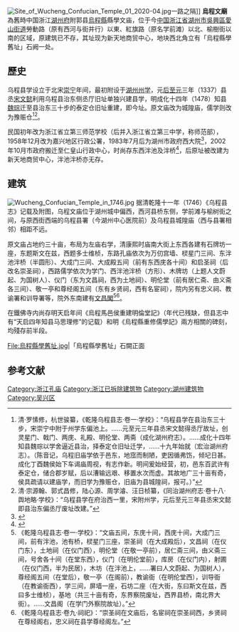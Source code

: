 [[File:Site_of_Wucheng_Confucian_Temple_01_2020-04.jpg|thumb]]一路之隔]]
'''烏程文廟'''為舊時中国浙江[[湖州府|湖州府]]附郭县[[烏程縣|烏程縣]]縣學文庙，位于今[[中国|中国]][[浙江省|浙江省]][[湖州市|湖州市]][[吳興區|吳興區]][[愛山街道|愛山街道]]勞動路（原有西河与街并行）以東、紅旗路（原名学前滩）以北、榆樹街以南的区域，原建筑已不存，其址现为新天地商贸中心，地块西北角立有「烏程縣學舊址」石阙一处。

== 歷史 ==
乌程县学设立于北宋[[崇宁|崇宁]]年间，最初附设于[[湖州府学|湖州州学]]，元[[至元_(元惠宗)|后至元]]三年（1337）县丞[[宋文懿|宋文懿]]利用乌程县治东侧丞厅旧址单独兴建县学，明成化十四年（1478）知县[[魏琮|魏琮]]迁至县治东三十步的泰定仓旧址重建，即今址。原文庙改为城隍庙，儒学则改为豫赈仓<ref>清·罗愫修，杭世骏纂，《乾隆乌程县志·卷一·学校》：“乌程县学在县治东三十步，宋崇宁中附于州学东偏池上。……元至元三年县丞宋文懿得丞厅故址，创灵星门、戟门、两庑、礼殿、明伦堂、两斋（成化湖州府志）。……成化十四年知县魏琮以学舍逼近县治，择泰定仓旧址迁学，……十九年始就（宏治湖州府志）。（陈音记，乌程旧庙学依于邑东，地窊而制陋，吏因循弗饬，倾圮日甚。成化丁酉魏侯始下车谒庙周视，有志作新。明间爰始经营，初，邑东百武许有泰定仓，储合郡岁赋，后以漕输远艰、移置水次而虚。其故地广三十亩有奇，侯具疏请以建庙学，而旧学为豫赈仓，旧庙为县城隍祠，报可。）”</ref><ref>清·宗源翰、郭式昌修，陆心源、周学濬、汪日桢纂，《同治湖州府志·卷十八·舆地略·学校》：“乌程县学在府治西一里，宋附州学，元后至元三年县丞宋文懿即县治东偏丞厅废址改建。”</ref>。

民国初年改为浙江省立第三师范学校（后并入浙江省立第三中学，称师范部），1958年12月改为嘉兴地区行政公署，1983年7月后为湖州市政府西大院<ref>{{cite web|title=《“罗蒙”三亿买走湖州原市府大楼》|url=http://zjnews.zjol.com.cn/system/2002/12/26/001518950.shtml|author=|date=2002-03-26|work=|publisher=浙江在线|access-date=2020-04-12|archive-date=2020-04-12|archive-url=https://web.archive.org/web/20200412113359/http://zjnews.zjol.com.cn/system/2002/12/26/001518950.shtml|dead-url=no}}</ref>，2002年10月市政府搬迁至仁皇山行政中心，时尚存东西泮池及泮桥<ref>{{cite web|title=《一座城的记忆和故事》|url=http://zt.hz66.com/xcth_hz66_com/content.asp?id=67749&WebShieldDRSessionVerify=rtPPPWNWCcyMVIvGywto|author=|date=2016-06-30|work=费昕璐|publisher=湖州在线|access-date=2020-04-12}}</ref>，后原址被改建为新天地商贸中心，泮池泮桥亦无存。

== 建筑 ==
[[File:Wucheng_Confucian_Temple_in_1746.jpg|thumb]]
据清乾隆十一年（1746）《乌程县志》记载及附图，乌程文庙位于湖州城中偏西，西河县桥东侧，学前滩与榆树街之间，与原西街西端的乌程县署（今湖州中心医院前）及乌程县城隍庙（西与县署相邻）相距不远。

原文庙占地约三十亩，布局为左庙右学，清康熙时庙南大街上东西各建有石牌坊一座，东题斯文在兹，西题多士维桢，东路孔庙依次为万仞宫墙、棂星门三间、东泮池泮桥（半圆形）、大成门三间、大成殿五间（前有东西庑各十间）和启圣祠（后改名崇圣祠），西路儒学依次为学门、西泮池泮桥（方形）、木牌坊（上题人文蔚起、为国树人）、仪门（东为文昌祠，西为土地祠）、明伦堂（前有居仁斋、由义斋各三间）、敬一亭和尊经阁五间（东有乡贤祠，西有名宦祠），院内另有忠义祠、教谕署和训导署等，院外东南建有[[文昌閣|文昌閣]]<ref>《乾隆乌程县志·卷一·学校》：“文庙五间，东庑十间，西庑十间，大成门三间，前有泮池，池有桥，棂星门三座，崇圣祠（在大成殿后），文昌祠（在仪门东），土地祠（在仪门西），明伦堂（在敬一亭前），居仁斋三间，由义斋三间，号舍各十间（在堂东西），仪门（在明伦堂前），库房（在仪门内），射圃（在仪门西，半为民居），木坊（在泮池上，……署曰人文蔚起、为国树人），尊经阁五间（在堂后），敬一亭（在阁前），教谕衙（在明伦堂西），训导衙（在教谕衙西），学三间，屏墙一座，石坊二座（在大街，东曰斯文在兹，西曰多士维桢），基地（共三十亩有奇，东界察院废址，西界县桥，南北界大街）。……文昌阁（在学门外察院故址）。”</ref><ref>《乾隆乌程县志·卷九·祠祀》：“崇圣祠在文庙后，名宦祠在崇圣祠西，乡贤祠在尊经阁右，忠义祠在县学尊经阁左。”</ref>。

在鐵佛寺内尚存明天启年间《烏程馬邑侯重建明倫堂記》（年代已残缺，但县志中有“天启四年知县马思理修”的记载）和明《烏程縣重修儒學記》兩方相關的碑刻，均殘存前半段。

<gallery>
File:烏程縣學舊址.jpg|「烏程縣學舊址」石闕正面
</gallery>

==参考文献==
{{reflist|2}}
{{DEFAULTSORT:W乌}}
{{commons|Category:Wucheng Confucian Temple}}
{{浙江省境内的孔庙}}
[[Category:浙江孔庙|Category:浙江孔庙]]
[[Category:浙江已拆除建筑物|Category:浙江已拆除建筑物]]
[[Category:湖州建筑物|Category:湖州建筑物]]
[[Category:吴兴区|Category:吴兴区]]